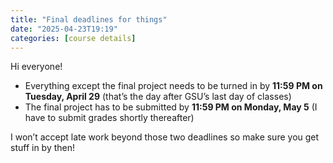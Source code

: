 ```yaml
---
title: "Final deadlines for things"
date: "2025-04-23T19:19"
categories: [course details]
---
```


Hi everyone!

- Everything except the final project needs to be turned in by **11:59 PM on Tuesday, April 29** (that's the day after GSU's last day of classes)
- The final project has to be submitted by **11:59 PM on Monday, May 5** (I have to submit grades shortly thereafter)

I won't accept late work beyond those two deadlines so make sure you get stuff in by then!
